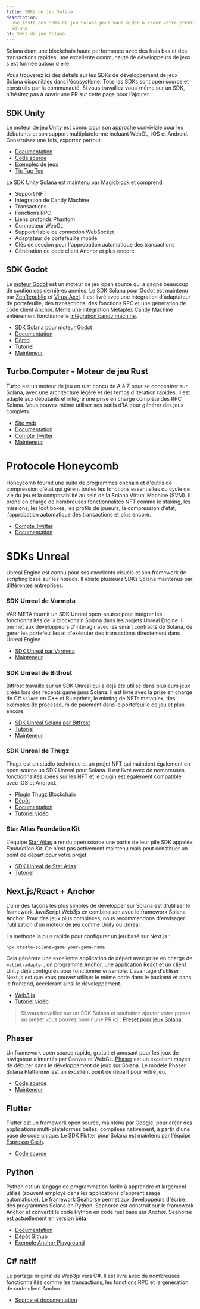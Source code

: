 ```yaml
---
title: SDKs de jeu Solana
description:
  Une liste des SDKs de jeu Solana pour vous aider à créer votre premier jeu
  Solana
h1: SDKs de jeu Solana
---
```


Solana étant une blockchain haute performance avec des frais bas et des
transactions rapides, une excellente communauté de développeurs de jeux s'est
formée autour d'elle.

Vous trouverez ici des détails sur les SDKs de développement de jeux Solana
disponibles dans l'écosystème. Tous les SDKs sont open source et construits par
la communauté. Si vous travaillez vous-même sur un SDK, n'hésitez pas à ouvrir
une PR sur cette page pour l'ajouter.

## SDK Unity

Le moteur de jeu Unity est connu pour son approche conviviale pour les débutants
et son support multiplateforme incluant WebGL, iOS et Android. Construisez une
fois, exportez partout.

- [Documentation](https://docs.magicblock.gg/introduction)
- [Code source](https://github.com/magicblock-labs/Solana.Unity-SDK)
- [Exemples de jeux](https://github.com/solana-developers/solana-game-examples)
- [Tic Tac Toe](https://blog.magicblock.gg/bolt-tic-tac-toe/)

Le SDK Unity Solana est maintenu par [Magicblock](https://www.magicblock.gg/) et
comprend:

- Support NFT
- Intégration de Candy Machine
- Transactions
- Fonctions RPC
- Liens profonds Phantom
- Connecteur WebGL
- Support fiable de connexion WebSocket
- Adaptateur de portefeuille mobile
- Clés de session pour l'approbation automatique des transactions
- Génération de code client Anchor et plus encore.

## SDK Godot

Le [moteur Godot](https://godotengine.org/) est un moteur de jeu open source qui
a gagné beaucoup de soutien ces dernières années. Le SDK Solana pour Godot est
maintenu par [ZenRepublic](https://twitter.com/ZenRepublicNDM) et
[Virus-Axel](https://twitter.com/AxelBenjam). Il est livré avec une intégration
d'adaptateur de portefeuille, des transactions, des fonctions RPC et une
génération de code client Anchor. Même une intégration Metaplex Candy Machine
entièrement fonctionnelle
[intégration candy machine](https://zenwiki.gitbook.io/solana-godot-sdk-docs/guides/setup-candy-machine).

- [SDK Solana pour moteur Godot](https://github.com/Virus-Axel/godot-solana-sdk)
- [Documentation](https://zenwiki.gitbook.io/solana-godot-sdk-docs)
- [Démo](https://github.com/ZenRepublic/GodotSolanaSDKDemoPackage)
- [Tutoriel](https://www.youtube.com/watch?v=tszFPInYmXQ)
- [Mainteneur](https://twitter.com/ZenRepublicNDM)

## Turbo.Computer - Moteur de jeu Rust

Turbo est un moteur de jeu en rust conçu de A à Z pour se concentrer sur Solana,
avec une architecture légère et des temps d'itération rapides. Il est adapté aux
débutants et intègre une prise en charge complète des RPC Solana. Vous pouvez
même utiliser ses outils d'IA pour générer des jeux complets.

- [Site web](https://turbo.computer/)
- [Documentation](https://docs.turbo.computer/)
- [Compte Twitter](https://twitter.com/makegamesfast)
- [Mainteneur](https://twitter.com/jozanza)

# Protocole Honeycomb

Honeycomb fournit une suite de programmes onchain et d'outils de compression
d'état qui gèrent toutes les fonctions essentielles du cycle de vie du jeu et la
composabilité au sein de la Solana Virtual Machine (SVM). Il prend en charge de
nombreuses fonctionnalités NFT comme le staking, les missions, les loot boxes,
les profils de joueurs, la compression d'état, l'approbation automatique des
transactions et plus encore.

- [Compte Twitter](https://twitter.com/honeycomb_prtcl)
- [Documentation](https://docs.honeycombprotocol.com/)

# SDKs Unreal

Unreal Engine est connu pour ses excellents visuels et son framework de
scripting basé sur les nœuds. Il existe plusieurs SDKs Solana maintenus par
différentes entreprises.

### SDK Unreal de Varmeta

VAR META fournit un SDK Unreal open-source pour intégrer les fonctionnalités de
la blockchain Solana dans les projets Unreal Engine. Il permet aux développeurs
d'interagir avec les smart contracts de Solana, de gérer les portefeuilles et
d'exécuter des transactions directement dans Unreal Engine.

- [SDK Unreal par Varmeta](https://github.com/VAR-META-Tech/UnrealSolanaSDK)
- [Mainteneur](https://www.var-meta.com/)

### SDK Unreal de Bitfrost

Bitfrost travaille sur un SDK Unreal qui a déjà été utilisé dans plusieurs jeux
créés lors des récents game jams Solana. Il est livré avec la prise en charge de
C# `solnet` en C++ et Blueprints, le minting de NFTs metaplex, des exemples de
processeurs de paiement dans le portefeuille de jeu et plus encore.

- [SDK Unreal Solana par Bitfrost](https://github.com/Bifrost-Technologies/Solana-Unreal-SDK)
- [Tutoriel](https://www.youtube.com/watch?v=S8fm8mFeUkk)
- [Mainteneur](https://twitter.com/BifrostTitan)

### SDK Unreal de Thugz

Thugz est un studio technique et un projet NFT qui maintient également en open
source un SDK Unreal pour Solana. Il est livré avec de nombreuses
fonctionnalités axées sur les NFT et le plugin est également compatible avec iOS
et Android.

- [Plugin Thugz Blockchain](https://www.fab.com/listings/a7e220ba-93e5-4a3b-99e7-17b13da76f05)
- [Dépôt](https://github.com/ThugzLabs/Thugz-BC-Plugin-Packaged-for-UE5.4)
- [Documentation](https://thugzblockchainplugin-docs.vercel.app/)
- [Tutoriel vidéo](https://www.youtube.com/watch?v=dS7sTZd_E9U&ab_channel=ThugzNFT)

### Star Atlas Foundation Kit

L'équipe [Star Atlas](https://staratlas.com/) a rendu open source une partie de
leur pile SDK appelée _Foundation Kit_. Ce n'est pas activement maintenu mais
peut constituer un point de départ pour votre projet.

- [SDK Unreal de Star Atlas](https://github.com/staratlasmeta/FoundationKit)
- [Tutoriel](https://www.youtube.com/watch?v=S8fm8mFeUkk)

## Next.js/React + Anchor

L'une des façons les plus simples de développer sur Solana est d'utiliser le
framework JavaScript Web3js en combinaison avec le framework Solana Anchor. Pour
des jeux plus complexes, nous recommandons d'envisager l'utilisation d'un moteur
de jeu comme [Unity](#unity-sdk) ou [Unreal](#unreal-sdks).

La méthode la plus rapide pour configurer un jeu basé sur Next.js :

```shell
npx create-solana-game your-game-name
```

Cela générera une excellente application de départ avec prise en charge de
`wallet-adapter`, un programme Anchor, une application React et un client Unity
déjà configurés pour fonctionner ensemble. L'avantage d'utiliser Next.js est que
vous pouvez utiliser le même code dans le backend et dans le frontend,
accélérant ainsi le développement.

- [Web3.js](https://solana.com/docs/clients/javascript)
- [Tutoriel vidéo](https://www.youtube.com/watch?v=fnhivg_pemI&t=1s&ab_channel=Solana)

> Si vous travaillez sur un SDK Solana et souhaitez ajouter votre preset au
> preset vous pouvez ouvrir une PR ici :
> [Preset pour jeux Solana](https://github.com/solana-developers/solana-game-preset)

## Phaser

Un framework open source rapide, gratuit et amusant pour les jeux de navigateur
alimentés par Canvas et WebGL. [Phaser](https://phaser.io/) est un excellent
moyen de débuter dans le développement de jeux sur Solana. Le modèle Phaser
Solana Platformer est un excellent point de départ pour votre jeu.

- [Code source](https://github.com/Bread-Heads-NFT/phaser-solana-platformer-template)
- [Mainteneur](https://twitter.com/blockiosaurus)

## Flutter

Flutter est un framework open source, maintenu par Google, pour créer des
applications multi-plateformes belles, compilées nativement, à partir d'une base
de code unique. Le SDK Flutter pour Solana est maintenu par l'équipe
[Espresso Cash](https://www.espressocash.com/).

- [Code source](https://github.com/espresso-cash/espresso-cash-public)

## Python

Python est un langage de programmation facile à apprendre et largement utilisé
(souvent employé dans les applications d'apprentissage automatique). Le
framework Seahorse permet aux développeurs d'écrire des programmes Solana en
Python. Seahorse est construit sur le framework Anchor et convertit le code
Python en code rust basé sur Anchor. Seahorse est actuellement en version bêta.

- [Documentation](https://www.seahorse.dev/)
- [Dépôt Github](https://github.com/solana-developers/seahorse)
- [Exemple Anchor Playground](https://beta.solpg.io/tutorials/hello-seahorse)

## C# natif

Le portage original de Web3js vers C#. Il est livré avec de nombreuses
fonctionnalités comme les transactions, les fonctions RPC et la génération de
code client Anchor.

- [Source et documentation](https://github.com/bmresearch/Solnet/blob/master/docs/articles/getting_started.md)
